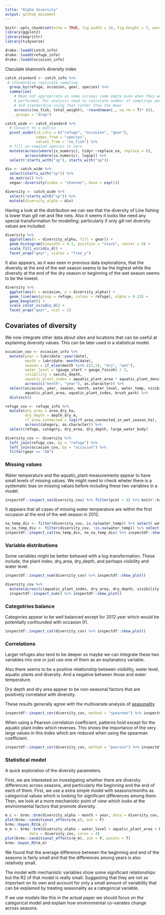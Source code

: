 ```yaml
---
title: "Alpha diversity"
output: github_document
---
```


```r
knitr::opts_chunk$set(echo = TRUE, fig.width = 10, fig.height = 7, warning = F)
library(ggplot2)
library(magrittr)
library(tidyverse)
```

```r
drake::loadd(catch_info)
drake::loadd(refuge_info)
drake::loadd(occasion_info)
```

Claculate shannon's diversity index

```r
catch_standard <- catch_info %>%
 # standardise replicate sampling
  group_by(refuge, occasion, gear, species) %>%
  summarise(
    # Mean not appropriate as some surveys came empty even when they were
    # performed. For analysis need to calculate number of samplings performed
    # and standardise using that rather than the mean
    across(c(no_fish, total_weight), ~round(mean(., na.rm = T)* 8)), 
    .groups = "drop")

catch_wide <- catch_standard %>%
  # Convert to a matrix
  pivot_wider(id_cols = c("refuge", "occasion", "gear"), 
              names_from = "species", 
              values_from = "no_fish") %>%
  # fill un-sampled species to zero
  mutate(across(where(is_numeric), tidyr::replace_na, replace = 0),
         across(where(is.numeric), log1p)) %>%
  select(!starts_with("sp"), starts_with("sp")) 

div <- catch_wide %>%
  select(starts_with("sp")) %>%
  as.matrix() %>% 
  vegan::diversity(index = "shannon", base = exp(1))

diversity <- catch_wide %>%
  select(!starts_with("sp")) %>%
  mutate(diversity_alpha = div) 
```

Having a look at the distribution we can see that the diversity of Line fishing is lower than gill net and fike nets. 
Also it seems it looks like need any special transformation for modelling; particularly if only gill net diversity values are included. 

```r
diversity %>%
  ggplot(aes(x = diversity_alpha, fill = gear)) +
  geom_histogram(binwidth = 0.1, position = "stack", center = 0) +
  scale_fill_viridis_d() +
  facet_wrap("gear", scales = "free_y")
```

It also appears, as it was seen in previous data explorations, that the diversity at the end of the wet season seems to be the highest while the diversity at the end of the dry season or beginning of the wet season seems to be the lowest. 

```r
diversity %>%
  ggplot(aes(x = occasion, y = diversity_alpha)) +
  geom_line(aes(group = refuge, colour = refuge), alpha = 0.25) +
  geom_boxplot() +
  scale_color_viridis_d() +
  facet_wrap("gear", ncol = 1)
```

## Covariates of diversity

We now integrate other data about sites and locations that can be useful at explaining diversity values. 
This can be later used in a statistical model. 

```r
occasion_cov <- occasion_info %>%
  mutate(year = lubridate::year(date),
         month = lubridate::month(date), 
         season = if_else(month %in% c(2,5), "dry", "wet"), 
         water_level = (gauge_start + gauge_finish) / 2, 
         visibility = secchi_depth, 
         aquatic_plant_index = aquatic_plant_area * aquatic_plant_density, 
         across(c("month", "year"), as.character)) %>%
  select(occasion, year, season, month, water_level, water_temp, visibility,
         aquatic_plant_area, aquatic_plant_index, brush_park) %>%
  distinct()

refuge_cov <- refuge_info %>%
  mutate(dry_area = area_dry_ha, 
         dry_depth = depth_dry_m, 
         rf_area_connected = log(rf_area_connected_in_wet_season_ha), 
         across(category, as.character)) %>%
  select(refuge, category, dry_area, dry_depth, large_water_body)

diversity_cov <- diversity %>%
  left_join(refuge_cov, by = "refuge") %>%
  left_join(occasion_cov, by = "occasion") %>%
  filter(gear == "GN")
```

### Missing values

Water temperature and the aquatic_plant measurements appear to have small levels of missing values. 
We might need to check wheter there is a systematic bias on missing values before including these two variables in a model. 

```r
inspectdf::inspect_na(diversity_cov) %>% filter(pcnt > 0) %>% knitr::kable()
```

It appears that all cases of missing water temperature are within the first occasion at the end of the wet season in 2012. 

```r
na_temp_div <- filter(diversity_cov, is.na(water_temp)) %>% select(-water_temp, -gear)
no_na_temp_div <- filter(diversity_cov, !is.na(water_temp)) %>% select(-water_temp, -gear)
inspectdf::inspect_cat(na_temp_div, no_na_temp_div) %>% inspectdf::show_plot()
```

### Variable distributions

Some variables might be better behaved with a log-transformation. These include, the plant index, dry_area, dry_depth, and perhaps visibility and water level. 

```r
inspectdf::inspect_num(diversity_cov) %>% inspectdf::show_plot()
```

```r
diversity_cov %>%
  mutate(across(c(aquatic_plant_index, dry_area, dry_depth, visibility, water_level), log1p)) %>%
  inspectdf::inspect_num() %>% inspectdf::show_plot()
```

### Categotries balance

Categories appear to be well balanced except for 2012 year which would be potentially confounded with occasion 01. 

```r
inspectdf::inspect_cat(diversity_cov) %>% inspectdf::show_plot()
```

### Correlations

Larger refuges also tend to be deeper so maybe we can integrate these two variables into one or just use one of them as an explanatory variable. 

Also there seems to be a positive relationship between visibility, water level, aquatic plants and diversity. And a negative between those and water temperature. 

Dry depth and dry area appear to be non-seasonal factors that are positively correlated with diversity. 

These results generally agree with the multivariate analysis of [seasonality]("seasonality.md")

```r
inspectdf::inspect_cor(diversity_cov, method = "spearman") %>% inspectdf::show_plot()
```

When using a Pearson correlation coefficient, patterns hold except for the aquatic plant index which reverses. This shows the importance of the very large values in this index which are reduced when using the spearman coefficient. 

```r
inspectdf::inspect_cor(diversity_cov, method = "pearson") %>% inspectdf::show_plot()
```

### Statistical model

A quick exploration of the diversity parameters. 

First, we are interested on investigating whether there are diversity differences across seasons, and particularly the beginning and the end of each of them. 
First, we use a extra simple model with seasons/months as categorical values which is looking for significant differences among them.
Then, we look at a more mechanistic point of view which looks at the environmental factors that promote diversity.

```r
m_c <- brms::brm(diversity_alpha ~ month + year, data = diversity_cov, cores = 4)
plot(brms::conditional_effects(m_c), ask = F)
brms::bayes_R2(m_c)
m_m <- brms::brm(diversity_alpha ~ water_level + aquatic_plant_area + brush_park + water_temp, 
           data = diversity_cov, cores = 4)
plot(brms::conditional_effects(m_m), ask = F, points = T)
brms::bayes_R2(m_m)
```

We found that the average difference between the beginning and end of the seasons is fairly small and that the differences among years is also relatively small. 

The model with mechanistic variables show some significant relationships but the R2 of that model is really small. Suggesting that they are not as important on its own and account for only a small amount of variability that can be explained by treating seasonality as a categorical variable. 

If we use models like this in the actual paper we should focus on the categorical model and explain how environmental co-variates change across seasons. 


